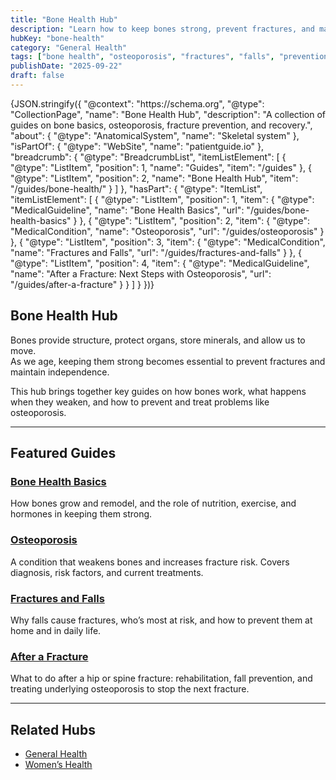 ```yaml
---
title: "Bone Health Hub"
description: "Learn how to keep bones strong, prevent fractures, and manage osteoporosis. Explore guides on bone basics, osteoporosis, falls, and recovery."
hubKey: "bone-health"
category: "General Health"
tags: ["bone health", "osteoporosis", "fractures", "falls", "prevention"]
publishDate: "2025-09-22"
draft: false
---
```



<JsonLd>
{JSON.stringify({
  "@context": "https://schema.org",
  "@type": "CollectionPage",
  "name": "Bone Health Hub",
  "description": "A collection of guides on bone basics, osteoporosis, fracture prevention, and recovery.",
  "about": { "@type": "AnatomicalSystem", "name": "Skeletal system" },
  "isPartOf": { "@type": "WebSite", "name": "patientguide.io" },
  "breadcrumb": {
    "@type": "BreadcrumbList",
    "itemListElement": [
      { "@type": "ListItem", "position": 1, "name": "Guides", "item": "/guides" },
      { "@type": "ListItem", "position": 2, "name": "Bone Health Hub", "item": "/guides/bone-health/" }
    ]
  },
  "hasPart": {
    "@type": "ItemList",
    "itemListElement": [
      {
        "@type": "ListItem",
        "position": 1,
        "item": { "@type": "MedicalGuideline", "name": "Bone Health Basics", "url": "/guides/bone-health-basics" }
      },
      {
        "@type": "ListItem",
        "position": 2,
        "item": { "@type": "MedicalCondition", "name": "Osteoporosis", "url": "/guides/osteoporosis" }
      },
      {
        "@type": "ListItem",
        "position": 3,
        "item": { "@type": "MedicalCondition", "name": "Fractures and Falls", "url": "/guides/fractures-and-falls" }
      },
      {
        "@type": "ListItem",
        "position": 4,
        "item": { "@type": "MedicalGuideline", "name": "After a Fracture: Next Steps with Osteoporosis", "url": "/guides/after-a-fracture" }
      }
    ]
  }
})}
</JsonLd>

## Bone Health Hub

Bones provide structure, protect organs, store minerals, and allow us to move.  
As we age, keeping them strong becomes essential to prevent fractures and maintain independence.

This hub brings together key guides on how bones work, what happens when they weaken, and how to prevent and treat problems like osteoporosis.

<HubList hubKey="bone-health" />

---

## Featured Guides

### [Bone Health Basics](/guides/bone-health-basics)
How bones grow and remodel, and the role of nutrition, exercise, and hormones in keeping them strong.

### [Osteoporosis](/guides/osteoporosis)
A condition that weakens bones and increases fracture risk. Covers diagnosis, risk factors, and current treatments.

### [Fractures and Falls](/guides/fractures-and-falls)
Why falls cause fractures, who’s most at risk, and how to prevent them at home and in daily life.

### [After a Fracture](/guides/after-a-fracture)
What to do after a hip or spine fracture: rehabilitation, fall prevention, and treating underlying osteoporosis to stop the next fracture.

---

## Related Hubs
- [General Health](/guides)
- [Women’s Health](/guides/womens-health)
